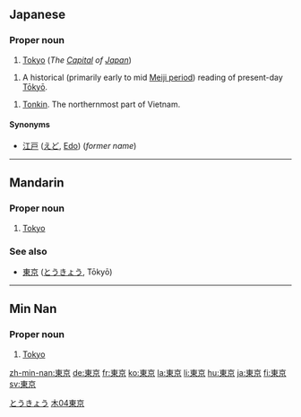 ==Japanese==
{{ja-kanjitab|東|京}}

===Proper noun===
{{ja-pos|k|proper|hira=とうきょう|rom=Tōkyō}}

# [[Tokyo]] (''The [[Capital]] of [[Japan]]'')

{{ja-pos|k|proper|hira=とうけい|rom=Tōkei}}
# A historical (primarily early to mid [[w:Meiji period|Meiji period]]) reading of present-day [[Tōkyō]].

{{ja-pos|k|proper|kata=トンキン|rom=Tonkin|hidx=とんきん}}
# [[w:Tonkin|Tonkin]]. The northernmost part of Vietnam.

====Synonyms====
* [[江戸]] ([[えど]], [[Edo]]) (''former name'')

[[Category:ja:Capital cities|とうきょう]]

----

==Mandarin==
{{zh-forms|[[东京]]|[[東]][[京]]}}

===Proper noun===
{{cmn-proper|t|pin=Dōngjīng|pint=dong1jing1|tra=東京|sim=东京|rs=木04}}

# [[Tokyo]]

===See also===
*{{i-c|Japanese}} [[東京]] ([[とうきょう]], Tōkyō)

[[Category:zh-tw:Capital cities|木04東京]]

----

==Min Nan==
{{zh-forms|[[东京]]|[[東]][[京]]}}

===Proper noun===
{{nan-proper|t|poj=Tang-kiaⁿ|pojt=dong1jing1|tra=東京|sim=东京|rs=木04}}

# [[Tokyo]]

[[zh-min-nan:東京]]
[[de:東京]]
[[fr:東京]]
[[ko:東京]]
[[la:東京]]
[[li:東京]]
[[hu:東京]]
[[ja:東京]]
[[fi:東京]]
[[sv:東京]]